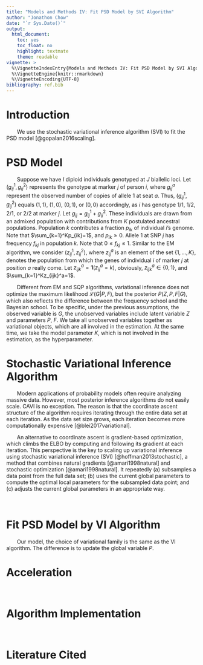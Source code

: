 ```yaml
---
title: "Models and Methods IV: Fit PSD Model by SVI Algorithm"
author: "Jonathon Chow"
date: "`r Sys.Date()`"
output:
  html_document:
    toc: yes
    toc_float: no
    highlight: textmate
    theme: readable
vignette: >
  %\VignetteIndexEntry{Models and Methods IV: Fit PSD Model by SVI Algorithm}
  %\VignetteEngine{knitr::rmarkdown}
  %\VignetteEncoding{UTF-8}
bibliography: ref.bib
---
```


# Introduction

&emsp;&emsp;We use the stochastic variational inference algorithm (SVI) to fit the PSD model [@gopalan2016scaling].

# PSD Model

&emsp;&emsp;Suppose we have $I$ diploid individuals genotyped at $J$ biallelic loci. Let $(g_{ij}^1,g_{ij}^2)$ represents the genotype at marker $j$ of person $i$, where $g_{ij}^a$ represent the observed number of copies of allele 1 at seat $a$. Thus, $(g_{ij}^1,g_{ij}^2)$ equals $(1,1)$, $(1,0)$, $(0,1)$, or $(0,0)$ accordingly, as $i$ has genotype 1/1, 1/2, 2/1, or 2/2 at marker $j$. Let $g_{ij}=g_{ij}^1+g_{ij}^2$. These individuals are drawn from an admixed population with contributions from $K$ postulated ancestral populations. Population $k$ contributes a fraction $p_{ik}$ of individual $i$’s genome. Note that $\sum_{k=1}^Kp_{ik}=1$, and $p_{ik}\geq 0$. Allele 1 at SNP $j$ has frequency $f_{kj}$ in population $k$. Note that $0\leq f_{kj}\leq 1$. Similar to the EM algorithm, we consider $(z_{ij}^1,z_{ij}^2)$, where $z_{ij}^a$ is an element of the set $\{1,\ldots,K\}$, denotes the population from which the genes of individual $i$ of marker $j$ at position $a$ really come. Let $z_{ijk}^a=\textbf{1}(z_{ij}^a=k)$, obviously, $z_{ijk}^a\in\{0,1\}$, and $\sum_{k=1}^Kz_{ijk}^a=1$.

&emsp;&emsp;Different from EM and SQP algorithms, variational inference does not optimize the maximum likelihood $\mathcal{L}(G|P,F)$, but the posterior $P(Z,P,F|G)$, which also reflects the difference between the frequency school and the Bayesian school. To be specific, under the previous assumptions, the observed variable is $G$, the unobserved variables include latent variable $Z$ and parameters $P$, $F$. We take all unobserved variables together as variational objects, which are all involved in the estimation. At the same time, we take the model parameter $K$, which is not involved in the estimation, as the hyperparameter.

# Stochastic Variational Inference Algorithm

&emsp;&emsp;Modern applications of probability models often require analyzing massive data. However, most posterior inference algorithms do not easily scale. CAVI is no exception. The reason is that the coordinate ascent structure of the algorithm requires iterating through the entire data set at each iteration. As the data set size grows, each iteration becomes more computationally expensive [@blei2017variational].

&emsp;&emsp;An alternative to coordinate ascent is gradient-based optimization, which climbs the ELBO by computing and following its gradient at each iteration. This perspective is the key to scaling up variational inference using stochastic variational inference (SVI) [@hoffman2013stochastic], a method that combines natural gradients [@amari1998natural] and stochastic optimization [@amari1998natural]. It repeatedly (a) subsamples a data point from the full data set; (b) uses the current global parameters to compute the optimal local parameters for the subsampled data point; and (c) adjusts the current global parameters in an appropriate way.

&emsp;&emsp;

# Fit PSD Model by VI Algorithm

&emsp;&emsp;Our model, the choice of variational family is the same as the VI algorithm. The difference is to update the global variable $P$.

# Acceleration

&emsp;&emsp;

# Algorithm Implementation

&emsp;&emsp;

# Literature Cited
